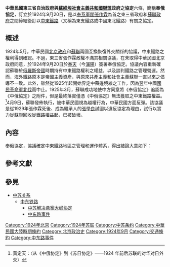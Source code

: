 {{expand|time=2015-02-02T14:24:54+00:00}}
{{refimprove|time=2015-02-02T14:24:54+00:00}}
'''中華民國東三省自治政府與[[蘇維埃社會主義共和國聯盟|蘇維埃社會主義共和國聯盟]]政府之協定'''六條，簡稱'''奉俄協定'''，訂立於1924年9月20日，是以[[奉系|奉系]][[軍閥|軍閥]][[張作霖|張作霖]]為首之東三省政府和[[蘇聯政府|蘇聯政府]]之間締結簽訂以[[中東鐵路|中東鐵路]]（又稱為東支鐵路或中國東北鐵路）有關之協定。

==概述==
1924年5月，中華民國[[北京政府|北京政府]]和[[蘇聯|蘇聯]]兩國互換恢復外交關係的協議，中東鐵路之權利得到確認。不過，東三省張作霖政權不滿其相關協議，在未取得中華民國北京政府同意，於1924年9月20日於[[奉天|奉天]]（今[[瀋陽|瀋陽]]）簽署奉俄協定。協議內容重新確認蘇聯於[[俄羅斯帝國|俄羅斯帝國]]時期持有中東鐵路權利之權益，以及談判鐵路之管理營運。然而，海外鐵路原本是帝國主義資產，與原來共產主義和社會主義蘇聯一直以來之倡導不一致。此外，雖然從1925年起開始界定中蘇邊境線之工作，因為翌年中國[[國民革命軍北伐|國民革命軍北伐]]而中止。1925年3月，蘇聯成功地使中方同意將《奉俄協定》追認為《中俄協定》之附件，但是最終落實僅憑《中俄協定》無法獲取之中東鐵路權益。<ref>黃定天：〈从《中俄协定》到《苏日协定》——1924 年前后苏联的对华对日外交〉</ref>4月9日，蘇聯發佈執行{{Tsl|ja|第九十四号命令|第九十四號命令}}，被中華民國視為越權行為，中華民國方面反彈。該協議是從1929年張作霖死後、成為繼承人的[[張學良|張學良]]試圖以違反協定為理由，試行以實力從蘇聯回收從鐵路權益起，已被破壞。

==內容==
奉俄協定，協議確定中東鐵路地區之管理和運作體系，得出結論大意如下：
{{squote|「……

第一條  中國東省鐵路

……

（六）本鐵路設董事會為決策機關，置理事十人，由中國委派五人，由蘇聯委派五人。

中國派華理事一人為理事長兼督辦，蘇聯政府派蘇聯理事一人為蘇聯理事兼會辦。理事會之法定人數，以七人為至少之數。……

（七）本鐵路設監事會，由監事五人組織之，其中監事二人由中國委派，其餘三人由蘇聯政府委派，監事長，由華監事中選舉之。

（八）本鐵路設管理局局長一人，由蘇聯人充任，副局長二人，中國蘇聯各一，均由理事會委派由各該政府核辦。

局長及副局長之職權，由理事會規定之。

……」
}}

== 參考文獻 ==
{{Reflist}}

== 參見 ==
{{Portal box|中华民国|苏联|国际关系|历史}}
* [[中苏关系|中苏关系]]
** [[中东铁路|中东铁路]]
*** [[中苏解决悬案大纲协定|中苏解决悬案大纲协定]]
*** [[中东路事件|中东路事件]]

{{北洋政府時期中華民國外交}}

[[Category:1924年北京|Category:1924年北京]]
[[Category:1924年苏联|Category:1924年苏联]]
[[Category:中苏条约|Category:中苏条约]]
[[Category:中華民國大陸時期條約|Category:中華民國大陸時期條約]]
[[Category:北京政治史|Category:北京政治史]]
[[Category:1924年9月|Category:1924年9月]]
[[Category:交通條約|Category:交通條約]]
[[Category:中东路事件|Category:中东路事件]]